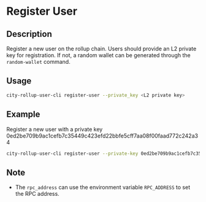# Register User

## Description
Register a new user on the rollup chain. 
Users should provide an L2 private key for registration. If not, a random wallet can be generated through the `random-wallet` command.

## Usage
```bash
city-rollup-user-cli register-user --private_key <L2 private key>
```

## Example
Register a new user with a private key 0ed2be709b9ac1cefb7c35449c423efd22bbfe5cff7aa08f00faad772c242a34

```bash
city-rollup-user-cli register-user --private-key 0ed2be709b9ac1cefb7c35449c423efd22bbfe5cff7aa08f00faad772c242a34         
```

## Note
- The `rpc_address` can use the environment variable `RPC_ADDRESS` to set the RPC address.

